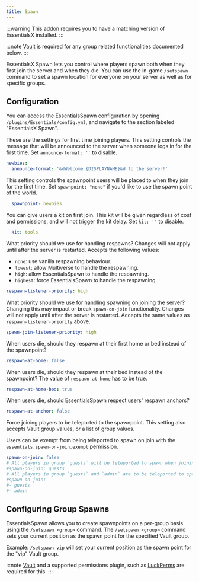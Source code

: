 ```yaml
---
title: Spawn
---
```


:::warning
This addon requires you to have a matching version of EssentialsX installed.
:::

:::note
[Vault](https://github.com/milkbowl/Vault) is required for any group related functionalities documented below.
:::

EssentialsX Spawn lets you control where players spawn both when they first join the server and when they die.
You can use the in-game `/setspawn` command to set a spawn location for everyone on your server as well as for specific groups.

## Configuration
You can access the EssentialsSpawn configuration by opening `/plugins/Essentials/config.yml`, and navigate to the section labeled "EssentialsX Spawn".

These are the settings for first time joining players.
This setting controls the message that will be announced to the server when someone logs in for the first time.
Set `announce-format: ''` to disable.
```yaml
newbies:
  announce-format: '&dWelcome {DISPLAYNAME}&d to the server!'
```
This setting controls the spawnpoint users will be placed to when they join for the first time. Set `spawnpoint: "none"` if you'd like to use the spawn point of the world.
```yaml
  spawnpoint: newbies
```
You can give users a kit on first join. This kit will be given regardless of cost and permissions, and will not trigger the kit delay.
Set `kit: ''` to disable.
```yaml
  kit: tools
```
What priority should we use for handling respawns? Changes will not apply until after the server is restarted.
Accepts the following values:
- `none`: use vanilla respawning behaviour.
- `lowest`: allow Multiverse to handle the respawning.
- `high`: allow EssentialsSpawn to handle the respawning.
- `highest`: force EssentialsSpawn to handle the respawning.
```yaml
respawn-listener-priority: high
```
What priority should we use for handling spawning on joining the server? Changing this may impact or break
`spawn-on-join` functionality. Changes will not apply until after the server is restarted.
Accepts the same values as `respawn-listener-priority` above.
```yaml
spawn-join-listener-priority: high
```

When users die, should they respawn at their first home or bed instead of the spawnpoint?
```yaml
respawn-at-home: false
```
When users die, should they respawn at their bed instead of the spawnpoint? The value of `respawn-at-home` has to be true.
```yaml
respawn-at-home-bed: true
```
When users die, should EssentialsSpawn respect users' respawn anchors?
```yaml
respawn-at-anchor: false
```

Force joining players to be teleported to the spawnpoint. This setting also accepts Vault group values, or a list of group values.

Users can be exempt from being teleported to spawn on join with the `essentials.spawn-on-join.exempt` permission.
```yaml
spawn-on-join: false
# All players in group `guests` will be teleported to spawn when joining the server.
#spawn-on-join: guests
# All players in group `guests` and `admin` are to be teleported to spawn when joining.
#spawn-on-join:
#- guests
#- admin
```

## Configuring Group Spawns

EssentialsSpawn allows you to create spawnpoints on a per-group basis using the `/setspawn <group>` command. The
`/setspawn <group>` command sets your current position as the spawn point for the specified Vault group.

Example: `/setspawn vip` will set your current position as the spawn point for the "vip" Vault group.

:::note
[Vault](https://github.com/milkbowl/Vault) and a supported permissions plugin, such as
[LuckPerms](https://luckperms.net/) are required for this.
:::


